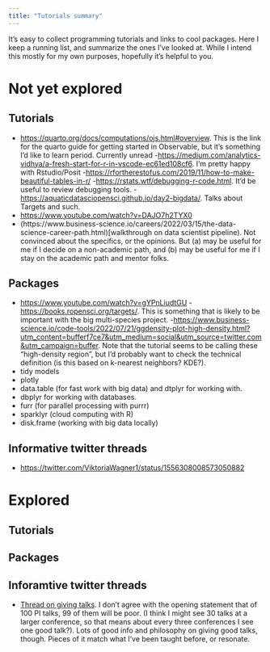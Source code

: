 ```yaml
---
title: "Tutorials summary"
---
```


It's easy to collect programming tutorials and links to cool packages. Here I keep a running list, and summarize the ones I've looked at. While I intend this mostly for my own purposes, hopefully it's helpful to you.

# Not yet explored

## Tutorials

-   [https://quarto.org/docs/computations/ojs.html#overview](Observable%20JS). This is the link for the quarto guide for getting started in Observable, but it's something I'd like to learn period. Currently unread -[https://medium.com/analytics-vidhya/a-fresh-start-for-r-in-vscode-ec61ed108cf6](R%20in%20VSCode). I'm pretty happy with Rstudio/Posit -[https://rfortherestofus.com/2019/11/how-to-make-beautiful-tables-in-r/](beautiful%20tables%20in%20R) -[https://rstats.wtf/debugging-r-code.html](Debugging%20R%20code). It'd be useful to review debugging tools. -[https://aquaticdatasciopensci.github.io/day2-bigdata/](Workflow%20management%20software%20in%20ecology). Talks about Targets and such.
-   [https://www.youtube.com/watch?v=DAJO7h2TYX0](Arrow%20for%20R)
- (https://www.business-science.io/careers/2022/03/15/the-data-science-career-path.html)[walkthrough on data scientist pipeline). Not convinced about the specifics, or the opinions. But (a) may be useful for me if I decide on a non-academic path, and (b) may be useful for me if I stay on the academic path and mentor folks.

## Packages

-   [https://www.youtube.com/watch?v=gYPnLiudtGU](Shiny%20editor%20walkthrough) -[https://books.ropensci.org/targets/](targets%20package). This is something that is likely to be important with the big multi-species project. -[https://www.business-science.io/code-tools/2022/07/21/ggdensity-plot-high-density.html?utm_content=bufferf7ce7&utm_medium=social&utm_source=twitter.com&utm_campaign=buffer](ggdensity%20package). Note that the tutorial seems to be calling these "high-density region", but I'd probably want to check the technical definition (is this based on k-nearest neighbors? KDE?).
-   tidy models
-   plotly
- data.table (for fast work with big data) and dtplyr for working with. 
- dbplyr for working with databases.
- furr (for parallel processing with purrr)
- sparklyr (cloud computing with R)
- disk.frame (working with big data locally)

## Informative twitter threads

- [https://twitter.com/ViktoriaWagner1/status/1556308008573050882](academic job applications)

# Explored

## Tutorials

## Packages

## Inforamtive twitter threads

-   [Thread on giving talks](https://twitter.com/bioinfo_mark/status/1554969205270728704). I don't agree with the opening statement that of 100 PI talks, 99 of them will be poor. (I think I might see 30 talks at a larger conference, so that means about every three conferences I see one good talk?). Lots of good info and philosophy on giving good talks, though. Pieces of it match what I've been taught before, or resonate.
